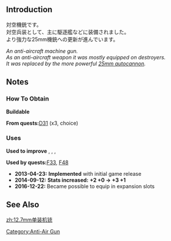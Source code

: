 {{EquipmentInfo|38}}

==Introduction==
対空機銃です。<br>
対空兵装として、主に駆逐艦などに装備されました。<br>
より強力な25mm機銃への更新が進んでいます。

''An anti-aircraft machine gun. '' <br>
''As an anti-aircraft weapon it was mostly equipped on destroyers.''<br>
''It was replaced by the more powerful [[25mm Autocannon|25mm autocannon]].''

==Notes==
<div class="mw-collapsible"><h3>How To Obtain</h3>
<div class="mw-collapsible-content">
'''Buildable'''

'''From quests: '''[[Quests#D31|D31]] (x3, choice)

</div></div>

<div class="mw-collapsible"><h3>Uses</h3>
<div class="mw-collapsible-content">
'''Used to improve''' {{Equipment/Link|Daihatsu Landing Craft}}, {{Equipment/Link|Special Type 2 Amphibious Tank}}, {{Equipment/Link|F4F-3}}, {{Equipment/Link|Type 1 Fighter Hayabusa Model II}}

'''Used by quests: '''[[Quests#F33|F33]], [[Quests#F48|F48]]

</div></div>


<div class="mw-collapsible><h3>Updates History</h3>
<div class="mw-collapsible-content>
* '''2013-04-23:''' '''Implemented''' with initial game release
* '''2014-09-12:''' '''Stats increased:'''  '''{{AA}}+2 {{Evasion}}+0 → {{AA}}+3 {{Evasion}}+1 '''
* '''2016-12-22:''' Became possible to equip in expansion slots
</div></div>

==See Also==
{{Equipmentlist}}
[[Category:Anti-Air Gun]]
[[zh:12.7mm单装机铳]]